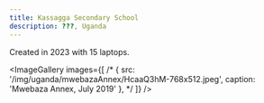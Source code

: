 ```yaml
---
title: Kassagga Secondary School
description: ???, Uganda
---
```



<LabHeader
 location="???, Uganda"
 locationUrl=""
 dateEstablished="2023"
/>

Created in 2023 with 15 laptops.


<ImageGallery images={[
/*
  {
    src: '/img/uganda/mwebazaAnnex/HcaaQ3hM-768x512.jpeg',
    caption: 'Mwebaza Annex, July 2019'
  },
*/
]} />


